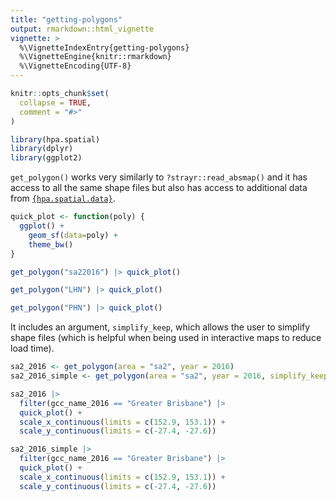 ```yaml
---
title: "getting-polygons"
output: rmarkdown::html_vignette
vignette: >
  %\VignetteIndexEntry{getting-polygons}
  %\VignetteEngine{knitr::rmarkdown}
  %\VignetteEncoding{UTF-8}
---
```


```r
knitr::opts_chunk$set(
  collapse = TRUE,
  comment = "#>"
)
```

```r
library(hpa.spatial)
library(dplyr)
library(ggplot2)
```

`get_polygon()` works very similarly to `?strayr::read_absmap()` and it has access to all the same shape files but also has access to additional data from [`{hpa.spatial.data}`](https://github.com/healthpolicyanalysis/hpa.spatial.data).

```r
quick_plot <- function(poly) {
  ggplot() + 
    geom_sf(data=poly) +
    theme_bw()
}
```

```r
get_polygon("sa22016") |> quick_plot()
```

```r
get_polygon("LHN") |> quick_plot()
```

```r
get_polygon("PHN") |> quick_plot()
```

It includes an argument, `simplify_keep`, which allows the user to simplify shape files (which is helpful when being used in interactive maps to reduce load time).

```r
sa2_2016 <- get_polygon(area = "sa2", year = 2016)
sa2_2016_simple <- get_polygon(area = "sa2", year = 2016, simplify_keep = 0.1)

sa2_2016 |>
  filter(gcc_name_2016 == "Greater Brisbane") |>
  quick_plot() +
  scale_x_continuous(limits = c(152.9, 153.1)) +
  scale_y_continuous(limits = c(-27.4, -27.6)) 

sa2_2016_simple |>
  filter(gcc_name_2016 == "Greater Brisbane") |>
  quick_plot() +
  scale_x_continuous(limits = c(152.9, 153.1)) +
  scale_y_continuous(limits = c(-27.4, -27.6)) 
```
